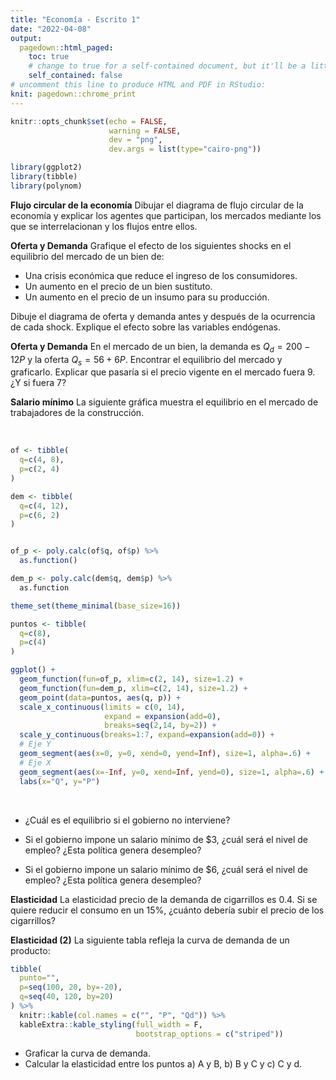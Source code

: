 ```yaml
---
title: "Economía - Escrito 1"
date: "2022-04-08"
output:
  pagedown::html_paged:
    toc: true
    # change to true for a self-contained document, but it'll be a litte slower for Pandoc to render
    self_contained: false
# uncomment this line to produce HTML and PDF in RStudio:
knit: pagedown::chrome_print
---
```


```r
knitr::opts_chunk$set(echo = FALSE, 
                      warning = FALSE,
                      dev = "png",
                      dev.args = list(type="cairo-png"))

library(ggplot2)
library(tibble)
library(polynom)
```

__Flujo circular de la economía__   Dibujar el diagrama de flujo circular de la economía y explicar los agentes que participan, los mercados mediante los que se interrelacionan y los flujos entre ellos.

__Oferta y Demanda__  Grafique el efecto de los siguientes shocks en el equilibrio del mercado de un bien de:

  - Una crisis económica que reduce el ingreso de los consumidores.
  - Un aumento en el precio de un bien sustituto.
  - Un aumento en el precio de un insumo para su producción.

Dibuje el diagrama de oferta y demanda antes y después de la ocurrencia de cada shock. Explique el efecto sobre las variables endógenas.


__Oferta y Demanda__ En el mercado de un bien, la demanda es $Q_d = 200 - 12P$ y la oferta $Q_s = 56 + 6P$. Encontrar el equilibrio del mercado y graficarlo. Explicar que pasaría si el precio vigente en el mercado fuera 9. ¿Y si fuera 7?

__Salario mínimo__ La siguiente gráfica muestra el equilibrio en el mercado de trabajadores de la construcción.

</br>

```r


of <- tibble(
  q=c(4, 8),
  p=c(2, 4)
)

dem <- tibble(
  q=c(4, 12),
  p=c(6, 2)
)


of_p <- poly.calc(of$q, of$p) %>% 
  as.function()

dem_p <- poly.calc(dem$q, dem$p) %>% 
  as.function

theme_set(theme_minimal(base_size=16))

puntos <- tibble(
  q=c(8),
  p=c(4)
)

ggplot() + 
  geom_function(fun=of_p, xlim=c(2, 14), size=1.2) + 
  geom_function(fun=dem_p, xlim=c(2, 14), size=1.2) +
  geom_point(data=puntos, aes(q, p)) +
  scale_x_continuous(limits = c(0, 14),
                     expand = expansion(add=0),
                     breaks=seq(2,14, by=2)) +
  scale_y_continuous(breaks=1:7, expand=expansion(add=0)) +
  # Eje Y
  geom_segment(aes(x=0, y=0, xend=0, yend=Inf), size=1, alpha=.6) + 
  # Eje X
  geom_segment(aes(x=-Inf, y=0, xend=Inf, yend=0), size=1, alpha=.6) +
  labs(x="Q", y="P")
```

<br />


- ¿Cuál es el equilibrio si el gobierno no interviene?

- Si el gobierno impone un salario mínimo de $3, ¿cuál será el nivel de empleo? ¿Esta política genera desempleo?

- Si el gobierno impone un salario mínimo de $6, ¿cuál será el nivel de empleo? ¿Esta política genera desempleo?


__Elasticidad__ La elasticidad precio de la demanda de cigarrillos es 0.4. Si se quiere reducir el consumo en un 15%, ¿cuánto debería subir el precio de los cigarrillos?

__Elasticidad (2)__ La siguiente tabla refleja la curva de demanda de un producto:

```r
tibble(
  punto="",
  p=seq(100, 20, by=-20),
  q=seq(40, 120, by=20)
) %>% 
  knitr::kable(col.names = c("", "P", "Qd")) %>% 
  kableExtra::kable_styling(full_width = F, 
                            bootstrap_options = c("striped"))
```


- Graficar la curva de demanda.
- Calcular la elasticidad entre los puntos a) A y B, b) B y C y c) C y d.